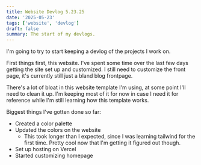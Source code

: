 ```yaml
---
title: Website Devlog 5.23.25
date: '2025-05-23'
tags: ['website', 'devlog']
draft: false
summary: The start of my devlogs.
---
```


I'm going to try to start keeping a devlog of the projects I work on.

First things first, this website. I've spent some time over the last few days getting the site set up and customized.
I still need to customize the front page, it's currently still just a bland blog frontpage.

There's a lot of bloat in this website template I'm using, at some point I'll need to clean it up. I'm keeping most of it for now
in case I need it for reference while I'm still learning how this template works.

Biggest things I've gotten done so far:

- Created a color palette
- Updated the colors on the website
    - This took longer than I expected, since I was learning tailwind for the first time. Pretty cool now that I'm getting it figured out though.
- Set up hosting on Vercel
- Started customizing homepage
